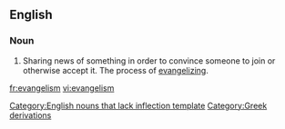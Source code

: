 ==English==

===Noun===
{{infl|en|noun}}[[Category:English nouns that lack inflection template]]

# Sharing news of something in order to convince someone to join or otherwise accept it.  The process of [[evangelize|evangelizing]].

[[Category:Greek derivations]]

[[fr:evangelism]]
[[vi:evangelism]]